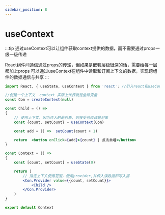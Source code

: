 ```yaml
---
sidebar_position: 8
---
```


# useContext

:::tip 通过useContext可以让组件获取context提供的数据，而不需要通过props一级一级传递

React组件间通信通过props的传递，但如果是嵌套层级很深的话，需要给每一层都加上props
可以通过useContext在组件中读取和订阅上下文的数据，实现跨组件的数据通信与共享
:::

```jsx
import React, { useState, useContext } from 'react'; //引入react和useContext

//创建一个上下文  context 实际上代表就是全局变量
const Con = createContext(null)

const Child = () =>
{
    // 使用上下文，因为传入的是对象，则接受也应该是对象
    const {count, setCount} = useContext(Con)

    const add = () =>  setCount(count + 1)

    return  <button onClick={add}>{count} | 点击自增</button>
}

const Context = () =>
{
    const [count, setCount] = useState(0)

    return (
        // 指定上下文使用范围，使用provider,并传入读数据和写入据
        <Con.Provider value={{count, setCount}}>
            <Child />
        </Con.Provider>
    )
}

export default Context
```